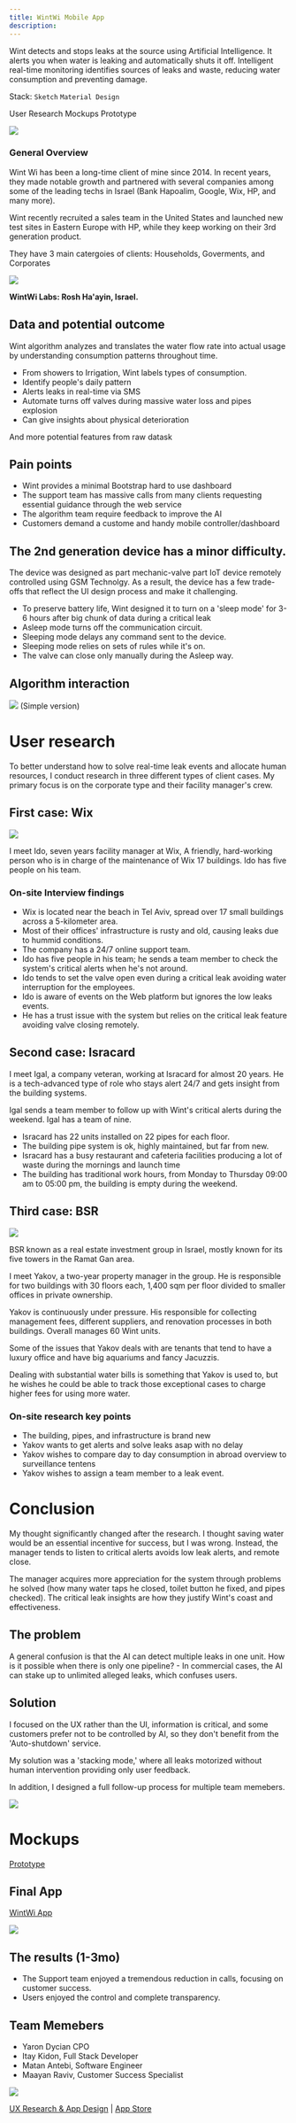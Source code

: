 ```yaml
---
title: WintWi Mobile App
description:
---
```


<PageDescription>

Wint detects and stops leaks at the source using Artificial Intelligence. It alerts you when water is leaking and automatically shuts it off. Intelligent real-time monitoring identifies sources of leaks and waste, reducing water consumption and preventing damage.

Stack: `Sketch`  `Material Design`

</PageDescription>

<AnchorLinks small>
  <AnchorLink>User Research</AnchorLink>
  <AnchorLink>Mockups</AnchorLink>
  <AnchorLink>Prototype</AnchorLink>
</AnchorLinks>

![](https://i.imgur.com/nfG5Y67.jpg)

### General Overview
Wint Wi has been a long-time client of mine since 2014. In recent years, they made notable growth and partnered with several companies among some of the leading techs in Israel (Bank Hapoalim, Google, Wix, HP, and many more).

Wint recently recruited a sales team in the United States and launched new test sites in Eastern Europe with HP, while they keep working on their 3rd generation product.

They have 3 main catergoies of clients: Households, Goverments, and Corporates

![](https://i.imgur.com/j5dv4sp.jpg)

**WintWi Labs: Rosh Ha'ayin, Israel.**

## Data and potential outcome
Wint algorithm analyzes and translates the water flow rate into actual usage by understanding consumption patterns throughout time.
- From showers to Irrigation, Wint labels types of consumption.
- Identify people's daily pattern
- Alerts leaks in real-time via SMS
- Automate turns off valves during massive water loss and pipes explosion
- Can give insights about physical deterioration

And more potential features from raw datask

## Pain points
- Wint provides a minimal Bootstrap hard to use dashboard
- The support team has massive calls from many clients requesting essential guidance through the web service
- The algorithm team require feedback to improve the AI
- Customers demand a custome and handy mobile controller/dashboard

## The 2nd generation device has a minor difficulty.
The device was designed as part mechanic-valve part IoT device remotely controlled using GSM Technolgy. As a result, the device has a few trade-offs that reflect the UI design process and make it challenging.

- To preserve battery life, Wint designed it to turn on a 'sleep mode' for 3-6 hours after big chunk of data during a critical leak
- Asleep mode turns off the communication circuit.
- Sleeping mode delays any command sent to the device.
- Sleeping mode relies on sets of rules while it's on.
- The valve can close only manually during the Asleep way.


## Algorithm interaction
![](https://i.imgur.com/nE4uDsV.jpg)
(Simple version)

# User research
To better understand how to solve real-time leak events and allocate human resources, I conduct research in three different types of client cases. My primary focus is on the corporate type and their facility manager's crew.

## First case: Wix
![](https://i.imgur.com/TXBxHRS.png)



I meet Ido, seven years facility manager at Wix, A friendly, hard-working person who is in charge of the maintenance of Wix 17 buildings. Ido has five people on his team.

### On-site Interview findings
- Wix is located near the beach in Tel Aviv, spread over 17 small buildings across a 5-kilometer area.
- Most of their offices' infrastructure is rusty and old, causing leaks due to hummid conditions.
- The company has a 24/7 online support team.
- Ido has five people in his team; he sends a team member to check the system's critical alerts when he's not around.
- Ido tends to set the valve open even during a critical leak avoiding water interruption for the employees.
- Ido is aware of events on the Web platform but ignores the low leaks events.
- He has a trust issue with the system but relies on the critical leak feature avoiding valve closing remotely.

## Second case: Isracard
I meet Igal, a company veteran, working at Isracard for almost 20 years. He is a tech-advanced type of role who stays alert 24/7 and gets insight from the building systems.

Igal sends a team member to follow up with Wint's critical alerts during the weekend. Igal has a team of nine.

- Isracard has 22 units installed on 22 pipes for each floor.
- The building pipe system is ok, highly maintained, but far from new.
- Isracard has a busy restaurant and cafeteria facilities producing a lot of waste during the mornings and launch time
- The building has traditional work hours, from Monday to Thursday 09:00 am to 05:00 pm, the building is empty during the weekend.

## Third case: BSR

![](https://i.imgur.com/V7niCDQ.jpg)

BSR known as a real estate investment group in Israel, mostly known for its five towers in the Ramat Gan area.


I meet Yakov, a two-year property manager in the group.
He is responsible for two buildings with 30 floors each, 1,400 sqm per floor divided to smaller offices in private ownership.

Yakov is continuously under pressure. His responsible for collecting management fees, different suppliers, and renovation processes in both buildings. Overall manages 60 Wint units.

Some of the issues that Yakov deals with are tenants that tend to have a luxury office and have big aquariums and fancy Jacuzzis.

Dealing with substantial water bills is something that Yakov is used to, but he wishes he could be able to track those exceptional cases to charge higher fees for using more water.

### On-site research key points
- The building, pipes, and infrastructure is brand new
- Yakov wants to get alerts and solve leaks asap with no delay
- Yakov wishes to compare day to day consumption in abroad overview to surveillance tentens
- Yakov wishes to assign a team member to a leak event.


# Conclusion
My thought significantly changed after the research.
I thought saving water would be an essential incentive for success, but I was wrong. Instead, the manager tends to listen to critical alerts avoids low leak alerts, and remote close.

The manager acquires more appreciation for the system through problems he solved (how many water taps he closed, toilet button he fixed, and pipes checked). The critical leak insights are how they justify Wint's coast and effectiveness.

## The problem

A general confusion is that the AI can detect multiple leaks in one unit. How is it possible when there is only one pipeline? - In commercial cases, the AI can stake up to unlimited alleged leaks, which confuses users.


## Solution

I focused on the UX rather than the UI, information is critical, and some customers prefer not to be controlled by AI, so they don't benefit from the 'Auto-shutdown' service.

My solution was a  'stacking mode,' where all leaks motorized without human intervention providing only user feedback.

In addition, I designed a full follow-up process for multiple team memebers.

![](https://i.imgur.com/DyrXhmW.png)

# Mockups
[Prototype](https://www.sketch.com/s/d524b413-f7a6-4153-934f-b75b17df1f55/v/m1Vdmg)

## Final App
[WintWi App](https://apps.apple.com/us/app/wint-water-intelligence/id1475760554)

![](https://i.imgur.com/awjTbuK.png)

## The results (1-3mo)
- The Support team enjoyed a tremendous reduction in calls, focusing on customer success.
- Users enjoyed the control and complete transparency.

## Team Memebers
- Yaron Dycian CPO
- Itay Kidon, Full Stack Developer
- Matan Antebi, Software Engineer
- Maayan Raviv, Customer Success Specialist


![](https://i.imgur.com/auG7L11.png)
<Caption>

[UX Research & App Design](https://hackmd.io/Pxt5KWw5SbyJs4BS0HB7BA?view) | [App Store](https://apps.apple.com/us/app/wint-water-intelligence/id1475760554)

</Caption>
